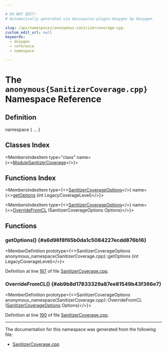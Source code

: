 ```yaml
---

# DO NOT EDIT!
# Automatically generated via docusaurus-plugin-doxygen by Doxygen.

slug: /api/namespaces/anonymous-sanitizercoverage-cpp-
custom_edit_url: null
keywords:
  - doxygen
  - reference
  - namespace

---
```





# The `anonymous{SanitizerCoverage.cpp}` Namespace Reference

<DoxygenPage pluginConfig={pluginConfig}>



## Definition

<CodeBlock>namespace &#123; ... &#125;</CodeBlock>

## Classes Index

<MembersIndex>

<MembersIndexItem
  type="class"
  name={<><a href="/docs/api/classes/anonymous-namespace-sanitizercoverage-cpp-/modulesanitizercoverage">ModuleSanitizerCoverage</a></>}>
</MembersIndexItem>

</MembersIndex>

## Functions Index

<MembersIndex>

<MembersIndexItem
  type={<><a href="/docs/api/structs/llvm/sanitizercoverageoptions">SanitizerCoverageOptions</a></>}
  name={<><a href="#a6d96f8f65b0da1c5084227ecdd876b16">getOptions</a> (int LegacyCoverageLevel)</>}>
</MembersIndexItem>

<MembersIndexItem
  type={<><a href="/docs/api/structs/llvm/sanitizercoverageoptions">SanitizerCoverageOptions</a></>}
  name={<><a href="#ab9b8d17833329a87ee81549b43f366e7">OverrideFromCL</a> (SanitizerCoverageOptions Options)</>}>
</MembersIndexItem>

</MembersIndex>


<SectionDefinition>

## Functions

### getOptions() {#a6d96f8f65b0da1c5084227ecdd876b16}

<MemberDefinition
  prototype={<>SanitizerCoverageOptions anonymous&#95;namespace&#123;SanitizerCoverage.cpp&#125;::getOptions (int LegacyCoverageLevel)</>}>

Definition at line <a href="/docs/api/files/lib/lib/transforms/lib/transforms/instrumentation/sanitizercoverage-cpp/#l00167">167</a> of file <a href="/docs/api/files/lib/lib/transforms/lib/transforms/instrumentation/sanitizercoverage-cpp">SanitizerCoverage.cpp</a>.
</MemberDefinition>

### OverrideFromCL() {#ab9b8d17833329a87ee81549b43f366e7}

<MemberDefinition
  prototype={<>SanitizerCoverageOptions anonymous&#95;namespace&#123;SanitizerCoverage.cpp&#125;::OverrideFromCL (<a href="/docs/api/structs/llvm/sanitizercoverageoptions">SanitizerCoverageOptions</a> Options)</>}>

Definition at line <a href="/docs/api/files/lib/lib/transforms/lib/transforms/instrumentation/sanitizercoverage-cpp/#l00190">190</a> of file <a href="/docs/api/files/lib/lib/transforms/lib/transforms/instrumentation/sanitizercoverage-cpp">SanitizerCoverage.cpp</a>.
</MemberDefinition>

</SectionDefinition>

<hr/>

The documentation for this namespace was generated from the following file:

<ul>
<li><a href="/docs/api/files/lib/lib/transforms/lib/transforms/instrumentation/sanitizercoverage-cpp">SanitizerCoverage.cpp</a></li>
</ul>

</DoxygenPage>
